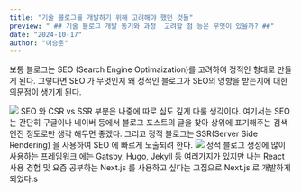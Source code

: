 ```yaml
---
title: "기술 블로그를 개발하기 위해 고려해야 했던 것들"
preview: " ## 기술 블로그 개발 동기와 과정  고려할 점 등은 무엇이 있을까? ##"
date: "2024-10-17"
author: "이승훈"
---
```


보통 블로그는 SEO (Search Engine Optimaization)를
고려하여 정적인 형태로 만들게 된다. 그렇다면 SEO 가 무엇인지
왜 정적인 블로그가 SEO의 영향을 받는지에 대한 의문점이 생기게 된다.

<img src="https://directiveconsulting.com/wp-content/uploads/2019/07/SEO-strategy.jpg" />
SEO 와 CSR vs SSR 부분은 나중에 따로 심도 깊게 다룰 생각이다. 여기서는 SEO는 간단히
구글이나 네이버 등에서 블로그 포스트의 글을 찾아 상위에 표기해주는 검색 엔진 정도로만
생각 해두면 좋겠다. 그리고 정적 블로그는 SSR(Server Side Rendering) 을 사용하여 SEO
에 빠르게 노출되려 한다.
<img
  className="border"
  src="https://encrypted-tbn0.gstatic.com/images?q=tbn:ANd9GcRo0Ub28hJ6K6cErjdjmggfKEhV3KfP--hD_A&s"
/>
정적 블로그 생성에 많이 사용하는 프레임워크 에는 Gatsby, Hugo, Jekyll 등 여러가지가
있지만 나는 React 사용 경험 및 요즘 공부하는 Next.js 를 사용하고 싶다는 고집으로
Next.js 로 개발하게 되었다.s
